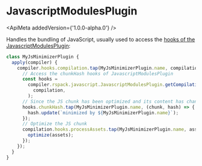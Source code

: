 
# JavascriptModulesPlugin

<ApiMeta addedVersion={'1.0.0-alpha.0'} />

Handles the bundling of JavaScript, usually used to access the [hooks of the JavascriptModulesPlugin](/api/plugin-api/javascript-modules-plugin-hooks):

```js
class MyJsMinimizerPlugin {
  apply(compiler) {
    compiler.hooks.compilation.tap(MyJsMinimizerPlugin.name, compilation => {
      // Access the chunkHash hooks of JavascriptModulesPlugin
      const hooks =
        compiler.rspack.javascript.JavascriptModulesPlugin.getCompilationHooks(
          compilation,
        );
      // Since the JS chunk has been optimized and its content has changed, the chunk hash for the JS chunk needs to be updated
      hooks.chunkHash.tap(MyJsMinimizerPlugin.name, (chunk, hash) => {
        hash.update(`minimized by ${MyJsMinimizerPlugin.name}`);
      });
      // Optimize the JS chunk
      compilation.hooks.processAssets.tap(MyJsMinimizerPlugin.name, assets => {
        optimize(assets);
      });
    });
  }
}
```
